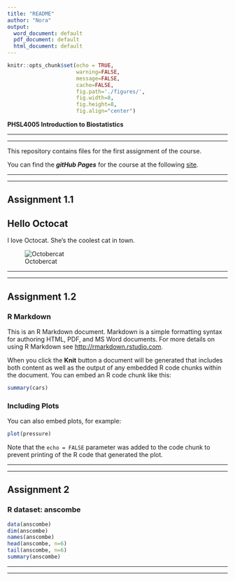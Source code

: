 ```yaml
---
title: "README"
author: "Nora"
output:
  word_document: default
  pdf_document: default
  html_document: default
---
```


```r
knitr::opts_chunk$set(echo = TRUE,
                      warning=FALSE,
                      message=FALSE,
                      cache=FALSE,
                      fig.path='./figures/',
                      fig.width=8,
                      fig.height=8,
                      fig.align="center")
```

**PHSL4005 Introduction to Biostatistics**

***
***
This repository contains files for the first assignment of the course.
        
You can find the _**gitHub Pages**_ for the course at the following [site](https://kamermanpr.github.io/PHSL4005-introductory-biostats.git).

***
***

## Assignment 1.1

## Hello Octocat  

I love Octocat. She's the coolest cat in town.

![Octobercat](figures/oktobercat.png)


***
***

## Assignment 1.2

### R Markdown

This is an R Markdown document. Markdown is a simple formatting syntax for authoring HTML, PDF, and MS Word documents. For more details on using R Markdown see <http://rmarkdown.rstudio.com>.

When you click the **Knit** button a document will be generated that includes both content as well as the output of any embedded R code chunks within the document. You can embed an R code chunk like this:

```r
summary(cars)
```

### Including Plots

You can also embed plots, for example:

```r
plot(pressure)
```

Note that the `echo = FALSE` parameter was added to the code chunk to prevent printing of the R code that generated the plot.

***
***

## Assignment 2

### R dataset: anscombe

```r
data(anscombe)
dim(anscombe)
names(anscombe)
head(anscombe, n=6)
tail(anscombe, n=6)
summary(anscombe)

```


***
***